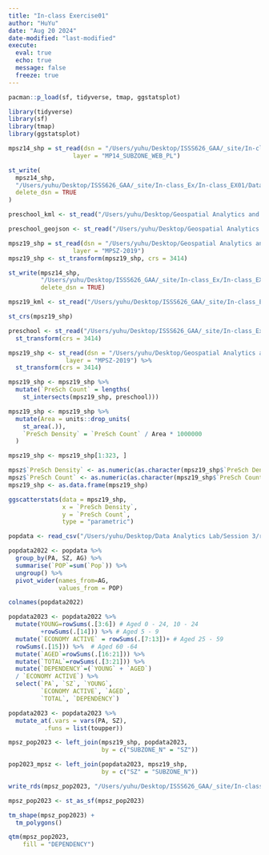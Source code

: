 ```yaml
---
title: "In-class Exercise01"
author: "HuYu"
date: "Aug 20 2024"
date-modified: "last-modified"
execute: 
  eval: true
  echo: true
  message: false
  freeze: true
---
```


```r
pacman::p_load(sf, tidyverse, tmap, ggstatsplot)
```

```r
library(tidyverse)
library(sf)
library(tmap)
library(ggstatsplot)
```

```r
mpsz14_shp = st_read(dsn = "/Users/yuhu/Desktop/ISSS626_GAA/_site/In-class_Ex/In-class_EX01/Data/geospatial", 
                  layer = "MP14_SUBZONE_WEB_PL")
```

```r
st_write(
  mpsz14_shp, 
  "/Users/yuhu/Desktop/ISSS626_GAA/_site/In-class_Ex/In-class_EX01/Data/geospatial/MP14_SUBZONE_WEB_PL.kml",
  delete_dsn = TRUE
)
```

```r
preschool_kml <- st_read("/Users/yuhu/Desktop/Geospatial Analytics and Applications/Hands-on Ex01/Data/PreSchoolsLocation.kml")
```

```r
preschool_geojson <- st_read("/Users/yuhu/Desktop/Geospatial Analytics and Applications/Hands-on Ex01/Data/PreSchoolsLocation.geojson") 
```

```r
mpsz19_shp = st_read(dsn = "/Users/yuhu/Desktop/Geospatial Analytics and Applications/MPSZ-2019/", 
                  layer = "MPSZ-2019")
mpsz19_shp <- st_transform(mpsz19_shp, crs = 3414)
```

```r
st_write(mpsz14_shp, 
         "/Users/yuhu/Desktop/ISSS626_GAA/_site/In-class_Ex/In-class_EX01/data/geospatial/MP14_SUBZONE_WEB_PL.kml",
         delete_dsn = TRUE)
```

```r
mpsz19_kml <- st_read("/Users/yuhu/Desktop/ISSS626_GAA/_site/In-class_Ex/In-class_EX01/data/geospatial/MasterPlan2019SubzoneBoundaryNoSeaKML.kml")
```

```r
st_crs(mpsz19_shp)
```

```r
preschool <- st_read("/Users/yuhu/Desktop/ISSS626_GAA/_site/In-class_Ex/In-class_EX01/data/geospatial/PreSchoolsLocation.geojson") %>%
  st_transform(crs = 3414)
```

```r
mpsz19_shp <- st_read(dsn = "/Users/yuhu/Desktop/Geospatial Analytics and Applications/In-class- EX01/MPSZ-2019",
                layer = "MPSZ-2019") %>%
  st_transform(crs = 3414)
```

```r
mpsz19_shp <- mpsz19_shp %>%
  mutate(`PreSch Count` = lengths(
    st_intersects(mpsz19_shp, preschool)))
```

```r
mpsz19_shp <- mpsz19_shp %>%
  mutate(Area = units::drop_units(
    st_area(.)),
    `PreSch Density` = `PreSch Count` / Area * 1000000
  )
```

```r
mpsz19_shp <- mpsz19_shp[1:323, ]
```

```r
mpsz$`PreSch Density` <- as.numeric(as.character(mpsz19_shp$`PreSch Density`))
mpsz$`PreSch Count` <- as.numeric(as.character(mpsz19_shp$`PreSch Count`)) 
mpsz19_shp <- as.data.frame(mpsz19_shp)

ggscatterstats(data = mpsz19_shp,
               x = `PreSch Density`,
               y = `PreSch Count`,
               type = "parametric")
```

```r
popdata <- read_csv("/Users/yuhu/Desktop/Data Analytics Lab/Session 3/respopagesextod2022/respopagesextod2022.csv")
```

```r
popdata2022 <- popdata %>% 
  group_by(PA, SZ, AG) %>% 
  summarise(`POP`=sum(`Pop`)) %>%  
  ungroup() %>% 
  pivot_wider(names_from=AG,
              values_from = POP)

colnames(popdata2022)
```

```r
popdata2023 <- popdata2022 %>%
  mutate(YOUNG=rowSums(.[3:6]) # Aged 0 - 24, 10 - 24
         +rowSums(.[14])) %>% # Aged 5 - 9
  mutate(`ECONOMY ACTIVE` = rowSums(.[7:13])+ # Aged 25 - 59
  rowSums(.[15])) %>%  # Aged 60 -64
  mutate(`AGED`=rowSums(.[16:21])) %>%
  mutate(`TOTAL`=rowSums(.[3:21])) %>%
  mutate(`DEPENDENCY`=(`YOUNG` + `AGED`)
  / `ECONOMY ACTIVE`) %>% 
  select(`PA`, `SZ`, `YOUNG`, 
         `ECONOMY ACTIVE`, `AGED`,
         `TOTAL`, `DEPENDENCY`)
```

```r
popdata2023 <- popdata2023 %>%
  mutate_at(.vars = vars(PA, SZ), 
          .funs = list(toupper)) 
```

```r
mpsz_pop2023 <- left_join(mpsz19_shp, popdata2023,
                          by = c("SUBZONE_N" = "SZ"))
```

```r
pop2023_mpsz <- left_join(popdata2023, mpsz19_shp, 
                          by = c("SZ" = "SUBZONE_N"))
```

```r
write_rds(mpsz_pop2023, "/Users/yuhu/Desktop/ISSS626_GAA/_site/In-class_Ex/In-class_EX01/data/geospatial/mpszpop2023.rds")
```

```r
mpsz_pop2023 <- st_as_sf(mpsz_pop2023)
```

```r
tm_shape(mpsz_pop2023) +
  tm_polygons()
```

```r
qtm(mpsz_pop2023, 
    fill = "DEPENDENCY")
```
